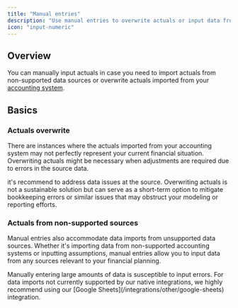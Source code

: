 ```yaml
---
title: "Manual entries"
description: "Use manual entries to overwrite actuals or input data from non-supported data sources."
icon: "input-numeric"
---
```


## Overview

You can manually input actuals in case you need to import actuals from non-supported data sources or overwrite actuals imported from your [accounting system](/integrations/accounting/business-central).

## Basics

### Actuals overwrite

There are instances where the actuals imported from your accounting system may not perfectly represent your current financial situation. Overwriting actuals might be necessary when adjustments are required due to errors in the source data.

<Tip>
  it's recommend to address data issues at the source. Overwriting actuals is not a sustainable solution but can serve as a short-term option to mitigate bookkeeping errors or similar issues that may obstruct your modeling or reporting efforts.
</Tip>

### Actuals from non-supported sources

Manual entries also accommodate data imports from unsupported data sources. Whether it's importing data from non-supported accounting systems or inputting assumptions, manual entries allow you to input data from any sources relevant to your financial planning.

<Tip>
  Manually entering large amounts of data is susceptible to input errors. For data imports not currently supported by our native integrations, we highly recommend using our [Google Sheets](/integrations/other/google-sheets) integration.
</Tip>